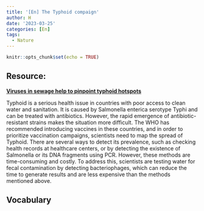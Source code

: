 ```yaml
---
title: '[En] The Typhoid compaign'
author: H
date: '2023-03-25'
categories: [En]
tags:
  - Nature
---
```


```r
knitr::opts_chunk$set(echo = TRUE)
```

## Resource:

[**Viruses in sewage help to pinpoint typhoid hotspots**](https://www.nature.com/articles/d41586-023-00745-3)


Typhoid is a serious health issue in countries with poor access to clean water and sanitation. It is caused by Salmonella enterica serotype Typhi and can be treated with antibiotics. However, the rapid emergence of antibiotic-resistant strains makes the situation more difficult. The WHO has recommended introducing vaccines in these countries, and in order to prioritize vaccination campaigns, scientists need to map the spread of Typhoid. There are several ways to detect its prevalence, such as checking health records at healthcare centers, or by detecting the existence of Salmonella or its DNA fragments using PCR. However, these methods are time-consuming and costly. To address this, scientists are testing water for fecal contamination by detecting bacteriophages, which can reduce the time to generate results and are less expensive than the methods mentioned above.
 

## Vocabulary 




